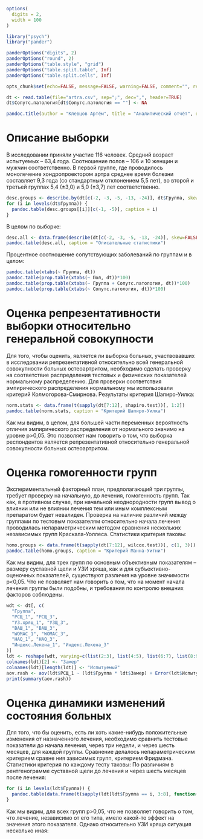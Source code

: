 ```r
options(
  digits = 2,
  width = 100
)

library("psych")
library("pander")

panderOptions("digits", 2)
panderOptions("round", 2)
panderOptions("table.style", "grid")
panderOptions("table.split.table", Inf)
panderOptions("table.split.cells", Inf)

opts_chunk$set(echo=FALSE, message=FALSE, warning=FALSE, comment="", results="asis")

dt <- read.table(file="artra.csv", sep=";", dec=",", header=TRUE)
dt$Сопутс.патология[dt$Сопутс.патология == ""] <- NA
```

```r
pandoc.title(author = "Клевцов Артём", title = "Аналитический отчёт", date = date())
```

# Описание выборки

В исследовании приняли участие 116 человек. Средний возраст испытуемых – 63,4 года. Соотношение полов – 106 и 10 женщин и мужчин соответственно. В первой группе, где проводилось монолечение хондропроектором артра среднее время болезни составляет 9,3 года (со стандартным отклонением 5,5 лет), во второй и третьей группах 5,4 (±3,0) и 5,0 (±3,7) лет соответственно.

```r
desc.groups <- describe.by(dt[c(-2, -3, -5, -13, -24)], dt$Группа, skew=FALSE)
for (i in levels(dt$Группа)) {
  pandoc.table(desc.groups[[i]][c(-1, -5)], caption = i)
}
```
В целом по выборке:

```r
desc.all <- data.frame(describe(dt[c(-2, -3, -5, -13, -24)], skew=FALSE)[c(-1, -5)])
pandoc.table(desc.all, caption = "Описательные статистики")
```

Процентное соотношение сопутствующих заболеваний по группам и в целом:

```r
pandoc.table(xtabs(~ Группа, dt))
pandoc.table(prop.table(xtabs(~ Пол, dt))*100)
pandoc.table(prop.table(xtabs(~ Группа + Сопутс.патология, dt))*100)
pandoc.table(prop.table(xtabs(~ Сопутс.патология, dt))*100)
```

# Оценка репрезентативности выборки относительно генеральной совокупности
Для того, чтобы оценить, является ли выборка больных, участвовавших в исследовании репрезентативной относительно всей генеральной совокупности больных остеоартритом, необходимо сделать проверку на соответствие распределения тестовых и физических показателей нормальному распределению. Для проверки соответствия эмпирического распределения нормальному мы использовали критерий Колмогорова-Смирнова.
Результаты критерия Шапиро-Уилка:

```r
norm.stats <- data.frame(t(sapply(dt[7:12], shapiro.test))[, 1:2])
pandoc.table(norm.stats, caption = "Критерий Шапиро-Уилка")
```
Как мы видим, в целом, для большей части переменных вероятность отличия эмпирического распределения от нормального значимо на уровне p>0,05. Это позволяет нам говорить о том, что выборка респондентов является репрезентативной относительно генеральной совокупности больных остеоартритом.

# Оценка гомогенности групп
Экспериментальный факторный план, предполагающий три группы, требует проверку на начальную, до лечения, гомогенность групп. Так как, в противном случае, при начальной неоднородности групп вывод о влиянии или не влиянии лечения тем или иным комплексным препаратом будет невалиден.
 Проверка на наличие различий между группами по тестовым показателям относительно начала лечения проводилась непараметрическим методом сравнения нескольких независимых групп Краскала-Уоллеса.
Статистики критерия таковы:

```r
homo.groups <- data.frame(t(sapply(dt[7:12], wilcox.test))[, c(1, 3)])
pandoc.table(homo.groups, caption = "Критерий Манна-Уитни")
```
Как мы видим, для трех групп по основным объективным показателям – размеру суставной щели и УЗИ хряща, как и для субъективно-оценочных показателей, существуют различия на уровне значимости p<0,05. Что не позволяет нам говорить о том, что на момент  начала лечения группы были подобны, и требования по контролю внешних факторов соблюдены.

```r
wdt <- dt[, c(
  "Группа",
  "РСЩ_1", "РСЩ_3",
  "УЗ.хрящ_1", "УЗЩ_3",
  "ВАШ_1", "ВАШ_3",
  "WOMAC_1", "WOMAC_3",
  "HAQ_1", "HAQ_3",
  "Индекс.Лекена_1", "Индекс.Лекена_3"
)]
ldt <- reshape(wdt, varying=c(list(2:3), list(4:5), list(6:7), list(8:9), list(10:11), list(12:13)), direction="long")
colnames(ldt)[2] <- "Замер"
colnames(ldt)[length(ldt)] <- "Испытуемый"
aov.rash <- aov(ldt$РСЩ_1 ~ (ldt$Группа * ldt$Замер) + Error(ldt$Испытуемый/(ldt$Замер)))
print(summary(aov.rash))
```

# Оценка динамики изменений состояния больных

Для того, что бы оценить, есть ли хоть какие-нибудь положительные изменения от назначенного лечения, необходимо сравнить тестовые показатели до начала лечения, через три недели, и через шесть месяцев, для каждой группы.
Сравнение делалось непараметрическим критерием сравне ния зависимых групп, критерием Фридмана.
Статистики критерия по каждому тесту таковы:
По различиям в рентгенограмме суставной щели до лечения и через шесть месяцев после лечения:

```r
for (i in levels(ldt$Группа)) {
  pandoc.table(data.frame(t(sapply(ldt[ldt$Группа == i, 3:8], function(x) wilcox.test(x ~ ldt[ldt$Группа == i, 2], paired=TRUE)))[,c(1, 3)]), caption = i)
}
```
Как мы видим, для всех групп p>0,05, что не позволяет говорить о том, что лечение, независимо от его типа, имело какой-то эффект на значения этого показателя. 
Однако относительно УЗИ хряща ситуация несколько иная: